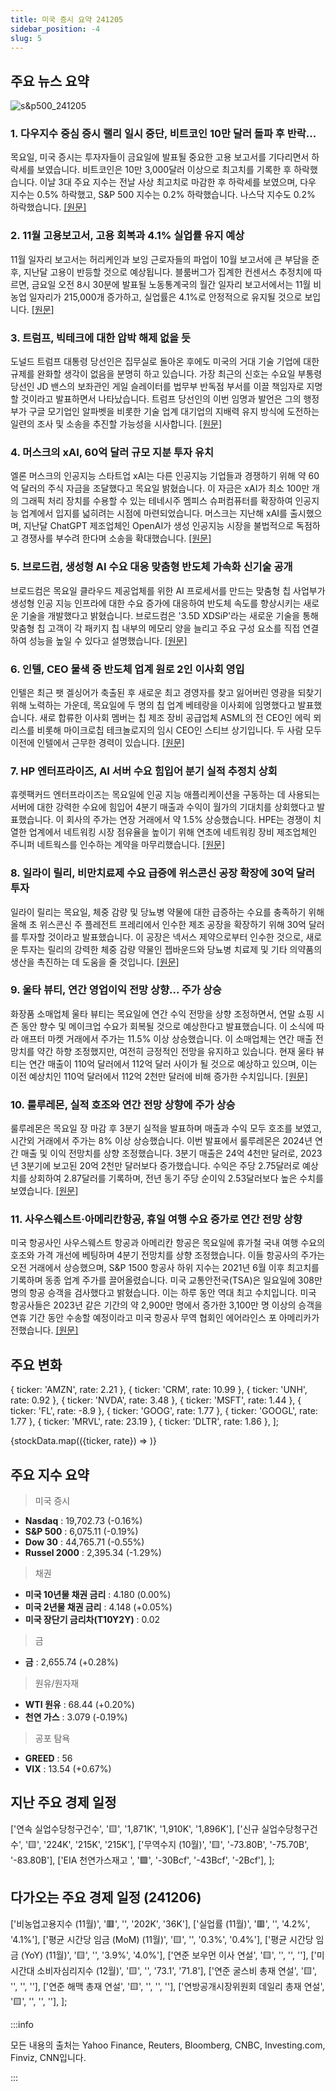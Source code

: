 ```yaml
---
title: 미국 증시 요약 241205
sidebar_position: -4
slug: 5
---
```


## 주요 뉴스 요약

![s&p500_241205](/map/241205.png)

### 1. **다우지수 중심 증시 랠리 일시 중단, 비트코인 10만 달러 돌파 후 반락...**

목요일, 미국 증시는 투자자들이 금요일에 발표될 중요한 고용 보고서를 기다리면서 하락세를 보였습니다. 비트코인은 10만 3,000달러 이상으로 최고치를 기록한 후 하락했습니다. 이날 3대 주요 지수는 전날 사상 최고치로 마감한 후 하락세를 보였으며, 다우 지수는 0.5% 하락했고, S&P 500 지수는 0.2% 하락했습니다. 나스닥 지수도 0.2% 하락했습니다. [[원문]](https://finance.yahoo.com/news/live/stock-market-today-dow-leads-losses-as-stock-rally-hits-pause-bitcoin-pulls-back-from-record-above-100000-210537042.html)

### 2. **11월 고용보고서, 고용 회복과 4.1% 실업률 유지 예상**

11월 일자리 보고서는 허리케인과 보잉 근로자들의 파업이 10월 보고서에 큰 부담을 준 후, 지난달 고용이 반등할 것으로 예상됩니다. 블룸버그가 집계한 컨센서스 추정치에 따르면, 금요일 오전 8시 30분에 발표될 노동통계국의 월간 일자리 보고서에서는 11월 비농업 일자리가 215,000개 증가하고, 실업률은 4.1%로 안정적으로 유지될 것으로 보입니다. [[원문]](https://finance.yahoo.com/news/november-jobs-report-expected-to-show-hiring-rebound-unemployment-hold-steady-at-41-191057270.html)

### 3. **트럼프, 빅테크에 대한 압박 해제 없을 듯**

도널드 트럼프 대통령 당선인은 집무실로 돌아온 후에도 미국의 거대 기술 기업에 대한 규제를 완화할 생각이 없음을 분명히 하고 있습니다. 가장 최근의 신호는 수요일 부통령 당선인 JD 밴스의 보좌관인 게일 슬레이터를 법무부 반독점 부서를 이끌 책임자로 지명할 것이라고 발표하면서 나타났습니다. 트럼프 당선인의 이번 임명과 발언은 그의 행정부가 구글 모기업인 알파벳을 비롯한 기술 업계 대기업의 지배력 유지 방식에 도전하는 일련의 조사 및 소송을 추진할 가능성을 시사합니다. [[원문]](https://finance.yahoo.com/news/trump-just-gave-a-new-signal-he-isnt-going-to-let-up-on-big-tech-152023282.html)

### 4. **머스크의 xAI, 60억 달러 규모 지분 투자 유치**

엘론 머스크의 인공지능 스타트업 xAI는 다른 인공지능 기업들과 경쟁하기 위해 약 60억 달러의 주식 자금을 조달했다고 목요일 밝혔습니다. 이 자금은 xAI가 최소 100만 개의 그래픽 처리 장치를 수용할 수 있는 테네시주 멤피스 슈퍼컴퓨터를 확장하여 인공지능 업계에서 입지를 넓히려는 시점에 마련되었습니다. 머스크는 지난해 xAI를 출시했으며, 지난달 ChatGPT 제조업체인 OpenAI가 생성 인공지능 시장을 불법적으로 독점하고 경쟁사를 부수려 한다며 소송을 확대했습니다. [[원문]](https://www.reuters.com/technology/artificial-intelligence/musks-xai-raises-around-6-bln-equity-financing-2024-12-05/)

### 5. **브로드컴, 생성형 AI 수요 대응 맞춤형 반도체 가속화 신기술 공개**

브로드컴은 목요일 클라우드 제공업체를 위한 AI 프로세서를 만드는 맞춤형 칩 사업부가 생성형 인공 지능 인프라에 대한 수요 증가에 대응하여 반도체 속도를 향상시키는 새로운 기술을 개발했다고 밝혔습니다. 브로드컴은 '3.5D XDSiP'라는 새로운 기술을 통해 맞춤형 칩 고객이 각 패키지 칩 내부의 메모리 양을 늘리고 주요 구성 요소를 직접 연결하여 성능을 높일 수 있다고 설명했습니다. [[원문]](https://www.reuters.com/technology/broadcom-unveils-new-tech-speed-up-custom-chips-amid-rising-genai-demand-2024-12-05/)

### 6. **인텔, CEO 물색 중 반도체 업계 원로 2인 이사회 영입**

인텔은 최근 팻 겔싱어가 축출된 후 새로운 최고 경영자를 찾고 잃어버린 영광을 되찾기 위해 노력하는 가운데, 목요일에 두 명의 칩 업계 베테랑을 이사회에 임명했다고 발표했습니다. 새로 합류한 이사회 멤버는 칩 제조 장비 공급업체 ASML의 전 CEO인 에릭 뫼리스를 비롯해 마이크로칩 테크놀로지의 임시 CEO인 스티브 상기입니다. 두 사람 모두 이전에 인텔에서 근무한 경력이 있습니다. [[원문]](https://www.reuters.com/technology/intel-names-two-chip-industry-veterans-its-board-amid-ceo-search-2024-12-05/)

### 7. **HP 엔터프라이즈, AI 서버 수요 힘입어 분기 실적 추정치 상회**

휴렛팩커드 엔터프라이즈는 목요일에 인공 지능 애플리케이션을 구동하는 데 사용되는 서버에 대한 강력한 수요에 힘입어 4분기 매출과 수익이 월가의 기대치를 상회했다고 발표했습니다. 이 회사의 주가는 연장 거래에서 약 1.5% 상승했습니다. HPE는 경쟁이 치열한 업계에서 네트워킹 시장 점유율을 높이기 위해 연초에 네트워킹 장비 제조업체인 주니퍼 네트웍스를 인수하는 계약을 마무리했습니다.
[[원문]](https://www.reuters.com/technology/hewlett-packard-enterprise-beats-quarterly-results-estimates-strong-ai-server-2024-12-05/)

### 8. **일라이 릴리, 비만치료제 수요 급증에 위스콘신 공장 확장에 30억 달러 투자**

일라이 릴리는 목요일, 체중 감량 및 당뇨병 약물에 대한 급증하는 수요를 충족하기 위해 올해 초 위스콘신 주 플레전트 프레리에서 인수한 제조 공장을 확장하기 위해 30억 달러를 투자할 것이라고 발표했습니다. 이 공장은 넥서스 제약으로부터 인수한 것으로, 새로운 투자는 릴리의 강력한 체중 감량 약물인 젭바운드와 당뇨병 치료제 및 기타 의약품의 생산을 촉진하는 데 도움을 줄 것입니다. [[원문]](https://www.reuters.com/business/healthcare-pharmaceuticals/lilly-invests-3-billion-expand-wisconsin-plant-obesity-drug-demand-soars-2024-12-05/)

### 9. **울타 뷰티, 연간 영업이익 전망 상향... 주가 상승**

화장품 소매업체 울타 뷰티는 목요일에 연간 수익 전망을 상향 조정하면서, 연말 쇼핑 시즌 동안 향수 및 메이크업 수요가 회복될 것으로 예상한다고 발표했습니다. 이 소식에 따라 애프터 마켓 거래에서 주가는 11.5% 이상 상승했습니다. 이 소매업체는 연간 매출 전망치를 약간 하향 조정했지만, 여전히 긍정적인 전망을 유지하고 있습니다. 현재 울타 뷰티는 연간 매출이 110억 달러에서 112억 달러 사이가 될 것으로 예상하고 있으며, 이는 이전 예상치인 110억 달러에서 112억 2천만 달러에 비해 증가한 수치입니다. [[원문]](https://www.reuters.com/business/retail-consumer/ulta-beauty-raises-annual-profit-forecast-shares-rise-2024-12-05/)

### 10. **룰루레몬, 실적 호조와 연간 전망 상향에 주가 상승**

룰루레몬은 목요일 장 마감 후 3분기 실적을 발표하며 매출과 수익 모두 호조를 보였고, 시간외 거래에서 주가는 8% 이상 상승했습니다. 이번 발표에서 룰루레몬은 2024년 연간 매출 및 이익 전망치를 상향 조정했습니다. 3분기 매출은 24억 4천만 달러로, 2023년 3분기에 보고된 20억 2천만 달러보다 증가했습니다. 수익은 주당 2.75달러로 예상치를 상회하여 2.87달러를 기록하며, 전년 동기 주당 순이익 2.53달러보다 높은 수치를 보였습니다. [[원문]](https://finance.yahoo.com/news/lululemon-stock-rises-on-profit-beat-as-company-boosts-full-year-outlook-211820899.html)

### 11. **사우스웨스트·아메리칸항공, 휴일 여행 수요 증가로 연간 전망 상향**

미국 항공사인 사우스웨스트 항공과 아메리칸 항공은 목요일에 휴가철 국내 여행 수요의 호조와 가격 개선에 베팅하며 4분기 전망치를 상향 조정했습니다. 이들 항공사의 주가는 오전 거래에서 상승했으며, S&P 1500 항공사 하위 지수는 2021년 6월 이후 최고치를 기록하며 동종 업계 주가를 끌어올렸습니다. 미국 교통안전국(TSA)은 일요일에 308만 명의 항공 승객을 검사했다고 밝혔습니다. 이는 하루 동안 역대 최고 수치입니다. 미국 항공사들은 2023년 같은 기간의 약 2,900만 명에서 증가한 3,100만 명 이상의 승객을 연휴 기간 동안 수송할 예정이라고 미국 항공사 무역 협회인 에어라인스 포 아메리카가 전했습니다. [[원문]](https://www.reuters.com/business/aerospace-defense/southwest-airlines-raises-fourth-quarter-unit-revenue-forecast-2024-12-05/)

## 주요 변화

  { ticker: 'AMZN', rate: 2.21 },
  { ticker: 'CRM', rate: 10.99 },
  { ticker: 'UNH', rate: 0.92 },
  { ticker: 'NVDA', rate: 3.48 },
  { ticker: 'MSFT', rate: 1.44 },
  { ticker: 'FL', rate: -8.9 },
  { ticker: 'GOOG', rate: 1.77 },
  { ticker: 'GOOGL', rate: 1.77 },
  { ticker: 'MRVL', rate: 23.19 },
  { ticker: 'DLTR', rate: 1.86 },
];

{stockData.map(({ticker, rate}) => <StockCardMini key={ticker} ticker={ticker} rate={rate}></StockCardMini>)}

## 주요 지수 요약

> 미국 증시

- **Nasdaq** : 19,702.73 (-0.16%)
- **S&P 500** : 6,075.11 (-0.19%)
- **Dow 30** : 44,765.71 (-0.55%)
- **Russel 2000** : 2,395.34 (-1.29%)

> 채권

- **미국 10년물 채권 금리** : 4.180 (0.00%)
- **미국 2년물 채권 금리** : 4.148 (+0.05%)
- **미국 장단기 금리차(T10Y2Y)** : 0.02

> 금

- **금** : 2,655.74 (+0.28%)

> 원유/원자재

- **WTI 원유** : 68.44 (+0.20%)
- **천연 가스** : 3.079 (-0.19%)

> 공포 탐욕

- **GREED** : 56
- **VIX** : 13.54 (+0.67%)

## 지난 주요 경제 일정

  ['연속 실업수당청구건수', '🟨', '1,871K', '1,910K', '1,896K'],
  ['신규 실업수당청구건수', '🟨', '224K', '215K', '215K'],
  ['무역수지 (10월)', '🟨', '-73.80B', '-75.70B', '-83.80B'],
  ['EIA 천연가스재고 ', '🟩', '-30Bcf', '-43Bcf', '-2Bcf'],
];

<EconomicCalendar data={eventsData} />

## 다가오는 주요 경제 일정 (241206)

  ['비농업고용지수 (11월)', '🟥', '', '202K', '36K'],
  ['실업률 (11월)', '🟥', '', '4.2%', '4.1%'],
  ['평균 시간당 임금 (MoM) (11월)', '🟨', '', '0.3%', '0.4%'],
  ['평균 시간당 임금 (YoY) (11월)', '🟨', '', '3.9%', '4.0%'],
  ['연준 보우먼 이사 연설', '🟨', '', '', ''],
  ['미시간대 소비자심리지수 (12월)', '🟨', '', '73.1', '71.8'],
  ['연준 굴스비 총재 연설', '🟨', '', '', ''],
  ['연준 해맥 총재 연설', '🟨', '', '', ''],
  ['연방공개시장위원회 데일리 총재 연설', '🟨', '', '', ''],
];

<EconomicCalendar data={nextEventsData} />

:::info

모든 내용의 출처는 Yahoo Finance, Reuters, Bloomberg, CNBC, Investing.com, Finviz, CNN입니다.

:::
